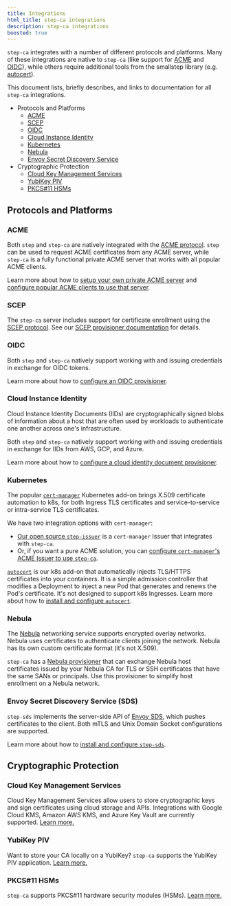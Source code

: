 ```yaml
---
title: Integrations
html_title: step-ca integrations
description: step-ca integrations
boosted: true
---
```



`step-ca` integrates with a number of different protocols and platforms. Many 
of these integrations are native to `step-ca` (like support for [ACME][acme-rfc]
and [OIDC][oidc]), while others require additional tools from the smallstep 
library (e.g. [autocert][autocert]).

This document lists, briefly describes, and links to documentation for all 
`step-ca` integrations.

- Protocols and Platforms
  - [ACME](#acme)
  - [SCEP](#scep)
  - [OIDC](#oidc)
  - [Cloud Instance Identity](#cloud-instance-identity)
  - [Kubernetes](#kubernetes)
  - [Nebula](#nebula)
  - [Envoy Secret Discovery Service](#envoy-secret-discovery-service-sds)
- Cryptographic Protection
  - [Cloud Key Management Services](#cloud-key-management-services)
  - [YubiKey PIV](#yubikey-piv)
  - [PKCS#11 HSMs](#pkcs11-hsms)

[acme-rfc]: https://tools.ietf.org/html/rfc8555
[oidc]: https://openid.net/connect/
[autocert]: https://github.com/smallstep/autocert

## Protocols and Platforms

### ACME

Both `step` and `step-ca` are natively integrated with the [ACME protocol][acme-rfc]. `step`
can be used to request ACME certificates from any ACME server, while `step-ca` 
is a fully functional private ACME server that works with all popular ACME clients.

Learn more about how to [setup your own private ACME server][private-acme-server] and [configure 
popular ACME clients to use that server][configure-acme].

[private-acme-server]: /docs/step-ca/acme-basics
[configure-acme]: /docs/tutorials/acme-protocol-acme-clients

### SCEP

The `step-ca` server includes support for certificate enrollment using the [SCEP protocol][scep-rfc]. See our [SCEP provisioner documentation][scep-docs] for details.

[scep-rfc]: https://datatracker.ietf.org/doc/rfc8894/
[scep-docs]: /docs/step-ca/provisioners#scep

### OIDC

Both `step` and `step-ca` natively support working with and issuing 
credentials in exchange for OIDC tokens.

Learn more about how to [configure an OIDC provisioner][configure-oidc].

[configure-oidc]: /docs/step-ca/provisioners#oauthoidc-single-sign-on

### Cloud Instance Identity

Cloud Instance Identity Documents (IIDs) are cryptographically signed blobs of
information about a host that are often used by workloads to authenticate one another
across one's infrastructure.

Both `step` and `step-ca` natively support working with and issuing 
credentials in exchange for IIDs from AWS, GCP, and Azure.

Learn more about how to [configure a cloud identity document provisioner][configure-iid].

[configure-iid]: /docs/step-ca/provisioners#cloud-provisioners

### Kubernetes

The popular [`cert-manager`](https://cert-manager.io) Kubernetes add-on brings X.509 certificate automation to k8s, for both Ingress TLS certificates and service-to-service or intra-service TLS certificates.

We have two integration options with `cert-manager`:
- [Our open source `step-issuer`](https://github.com/smallstep/step-issuer) is a `cert-manager` Issuer that integrates with `step-ca`.
- Or, if you want a pure ACME solution, you can [configure `cert-manager`'s ACME Issuer to use `step-ca`](/docs/tutorials/kubernetes-acme-ca).

[`autocert`][autocert] is our k8s add-on that automatically injects TLS/HTTPS certificates into your containers. It is a simple admission controller that modifies a Deployment to inject a new Pod that generates and renews the Pod's certificate. It's not designed to support k8s Ingresses. Learn more about how to [install and configure `autocert`][autocert].

### Nebula

The [Nebula](https://github.com/slackhq/nebula) networking service supports encrypted overlay networks. Nebula uses certificates to authenticate clients joining the network. Nebula has its own custom certificate format (it's not X.509).

`step-ca` has a [Nebula provisioner](/docs/step-ca/provisioners) that can exchange Nebula host certificates issued by your Nebula CA for TLS or SSH certificates that have the same SANs or principals. Use this provisioner to simplify host enrollment on a Nebula network.

### Envoy Secret Discovery Service (SDS)

`step-sds` implements the server-side API of [Envoy SDS][envoy-sds], which
pushes certificates to the client. Both mTLS and Unix Domain Socket
configurations are supported.

Learn more about how to [install and configure `step-sds`][step-sds].

[step-sds]: https://github.com/smallstep/step-sds
[envoy-sds]: https://www.envoyproxy.io/docs/envoy/latest/configuration/security/secret

## Cryptographic Protection

### Cloud Key Management Services

Cloud Key Management Services allow users to store cryptographic keys and sign certificates
using cloud storage and APIs.
Integrations with Google Cloud KMS, Amazon AWS KMS, and Azure Key Vault are currently supported.
[Learn more.](/docs/step-ca/configuration#cryptographic-protection)

### YubiKey PIV

Want to store your CA locally on a YubiKey? `step-ca` supports the YubiKey PIV application.
[Learn more.](/docs/step-ca/configuration#yubikey-piv)

### PKCS#11 HSMs

`step-ca` supports PKCS#11 hardware security modules (HSMs).
[Learn more.](/docs/step-ca/configuration#pkcs-11)


